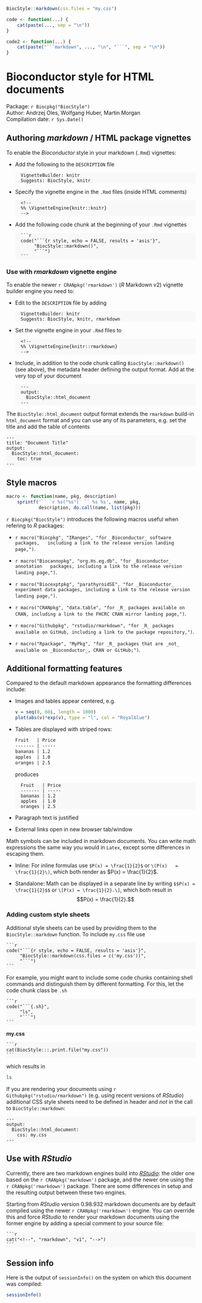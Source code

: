 <!-- rmarkdown v1 -->
<!--
%\VignetteIndexEntry{Bioconductor style for HTML documents}
%\VignettePackage{BiocStyle}
%\VignetteEngine{knitr::knitr}
-->

```r
BiocStyle::markdown(css.files = "my.css")
```

<!-- override white background for classless code chunks -->
<style type="text/css" scoped>
  pre:not([class]) { background-color: #F8F8F8; }
  pre code { background-color: transparent; }
</style>

```r
code <- function(...) {
    cat(paste(..., sep = "\n"))
}

code2 <- function(...) {
    cat(paste("```markdown", ..., "\n", "```", sep = "\n"))
}
```

# Bioconductor style for HTML documents

Package: `r Biocpkg("BiocStyle")`<br />
Author: Andrzej Oles, Wolfgang Huber, Martin Morgan<br />
Compilation date: `r Sys.Date()`

## Authoring _markdown_ / HTML package vignettes

To enable the _Bioconductor_ style in your markdown (`.Rmd`)
vignettes:

- Add the following to the `DESCRIPTION` file

        VignetteBuilder: knitr
        Suggests: BiocStyle, knitr
        
- Specify the vignette engine in the `.Rmd` files (inside HTML
  comments)

        <!--
        %% \VignetteEngine{knitr::knitr}
        -->

- Add the following code chunk at the beginning of your `.Rmd`
  vignettes

        ```r
        code("```{r style, echo = FALSE, results = 'asis'}",
             "BiocStyle::markdown()",
             "```")
        ```

### <a id = "rmarkdown"></a>Use with _rmarkdown_ vignette engine

To enable the newer `r CRANpkg('rmarkdown')` (_R_ Markdown v2) vignette builder engine you need to:

- Edit to the `DESCRIPTION` file by adding

        VignetteBuilder: knitr
        Suggests: BiocStyle, knitr, rmarkdown
        
- Set the vignette engine in your `.Rmd` files to

        <!--
        %% \VignetteEngine{knitr::rmarkdown}
        -->

- Include, in addition to the code
chunk calling `BiocStyle::markdown()` (see above), the metadata header defining
the output format. Add at the very top of your document

        ---
        output:
          BiocStyle::html_document
        ---

The `BiocStyle::html_document` output format extends the `rmarkdown`
build-in `html_document` format and you can use any of its parameters,
e.g. set the title and add the table of contents

    ---
    title: "Document Title"
    output:
      BiocStyle::html_document:
        toc: true
    ---


## Style macros

```r
macro <- function(name, pkg, description)
    sprintf('`` `r %s("%s")` `` %s %s', name, pkg,
            description, do.call(name, list(pkg)))
```

`r Biocpkg("BiocStyle")` introduces the following macros useful when
refering to _R_ packages:

* `r macro("Biocpkg", "IRanges", "for _Bioconductor_ software packages,
  including a link to the release version landing page,")`.

* `r macro("Biocannopkg", "org.Hs.eg.db", "for _Bioconductor_ annotation
  packages, including a link to the release version landing page,")`.
  
* `r macro("Biocexptpkg", "parathyroidSE", "for _Bioconductor_
  experiment data packages, including a link to the release version
  landing page,")`.

* `r macro("CRANpkg", "data.table", "for _R_ packages available on
  CRAN, including a link to the FHCRC CRAN mirror landing page,")`.

* `r macro("Githubpkg", "rstudio/rmarkdown", "for _R_ packages
  available on GitHub, including a link to the package repository,")`.

* `r macro("Rpackage", "MyPkg", "for _R_ packages that are _not_
  available on _Bioconductor_, CRAN or GitHub;")`.

## Additional formatting features

Compared to the default markdown appearance the formatting differences
include:

* Images and tables appear centered, e.g.

    ```r
    v = seq(0, 60i, length = 1000)
    plot(abs(v)*exp(v), type = "l", col = "Royalblue")
    ``` 
                
* Tables are displayed with striped rows:
    
    ```markdown
    Fruit   | Price
    ------- | -----
    bananas | 1.2
    apples  | 1.0
    oranges | 2.5
    ```
        
  produces

        Fruit   | Price
        ------- | -----
        bananas | 1.2
        apples  | 1.0
        oranges | 2.5

* Paragraph text is justified

* External links open in new browser tab/window

Math symbols can be included in markdown documents. You can write math
expressions the same way you would in `Latex`, except some differences
in escaping them.

- Inline: For inline formulas use `$P(x) = \frac{1}{2}$` or `\(P(x)
  = \frac{1}{2}\)`, which both render as $P(x) = \frac{1}{2}$.

- Standalone: Math can be displayed in a separate line by writing
  `$$P(x) = \frac{1}{2}$$` or `\[P(x) = \frac{1}{2}.\]`, which both
  result in $$P(x) = \frac{1}{2}.$$

### Adding custom style sheets

Additional style sheets can be used by providing them to the
`BiocStyle::markdown` function. To include `my.css` file use

    ```r
    code("```{r style, echo = FALSE, results = 'asis'}",
         "BiocStyle::markdown(css.files = c('my.css'))",
         "```")
    ```
    
For example, you might want to include some code chunks containing
shell commands and distinguish them by different formatting.  For
this, let the code chunk class be `.sh`

    ```r
    code("```{.sh}",
         "ls",
         "```")
    ```

**my.css**

    ```r
    cat(BiocStyle:::.print.file("my.css"))
    ```

which results in

```.sh
ls
```    

If you are rendering your documents using `r
Githubpkg("rstudio/rmarkdown")` (e.g. using recent versions of
_RStudio_) additional CSS style sheets need to be
defined in header and *not* in the call to `BiocStyle::markdown`:

    ---
    output:
      BiocStyle::html_document:
        css: my.css
    ---

## Use with _RStudio_

Currently, there are two markdown engines build into _[RStudio][]_: the
older one based on the `r CRANpkg('markdown')` package, and the newer
one using the `r CRANpkg('rmarkdown')` package. There are some
differences in setup and the resulting output between these two
engines. 

Starting from  _RStudio_ version 0.98.932 markdown documents are by default compiled 
using the newer `r CRANpkg('rmarkdown')` engine.
You can override this and force _RStudio_ to render your markdown documents using the
former engine by adding a special
comment to your source file:

    ```r
    cat("<!--", "rmarkdown", "v1", "-->")
    ```

## Session info

Here is the output of `sessionInfo()` on the system on which this
document was compiled:

```r
sessionInfo()
```


[R]: http://r-project.org
[RStudio]: http://www.rstudio.com/
